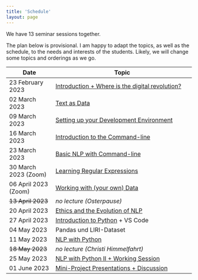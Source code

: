 ```yaml
---
title: 'Schedule'
layout: page
---
```


We have 13 seminar sessions together.

The plan below is provisional. I am happy to adapt the topics, as well as the schedule, to the needs and interests of the students. Likely, we will change some topics and orderings as we go.

| Date                 | Topic                                                        |
| -------------------- | ------------------------------------------------------------ |
| 23 February 2023     | [Introduction + Where is the digital revolution?](/KED2023/lectures#week-1-introduction--where-is-the-digital-revolution) |
| 02 March 2023        | [Text as Data](/KED2023/lectures#week-2-text-as-data)        |
| 09 March 2023        | [Setting up your Development Environment](/KED2023/lectures#week-3-setting-up-your-development-environment) |
| 16 March 2023        | [Introduction to the Command-line](/KED2023/lectures#week-4-introduction-to-the-command-line) |
| 23 March 2023        | [Basic NLP with Command-line](/KED2023/lectures#week-5-basic-nlp-with-command-line) |
| 30 March 2023 (Zoom) | [Learning Regular Expressions](/KED2023/lectures#week-6-learning-regular-expressions) |
| 06 April 2023 (Zoom) | [Working with (your own) Data](/KED2023/lectures#week-7-working-with-data) |
| ~~13 April 2023~~    | *no lecture (Osterpause)*                                    |
| 20 April 2023        | [Ethics and the Evolution of NLP](/KED2023/lectures#week-8-ethics-and-the-evolution-of-nlp) |
| 27 April 2023        | [Introduction to Python](/KED2023/lectures#week-9-introduction-to-python) + VS Code |
| 04 May 2023          | Pandas und LIRI-Dataset                                      |
| 11 May 2023          | [NLP with Python](/KED2023/lectures#week-10-nlp-with-python) |
| ~~18 May 2023~~      | *no lecture (Christi Himmelfahrt)*                           |
| 25 May 2023          | [NLP with Python II + Working Session](/KED2023/lectures#week-11-nlp-with-python-ii--working-session) |
| 01 June 2023         | [Mini-Project Presentations + Discussion](/KED2023/lectures#week-12-mini-project-presentations--discussion) |

